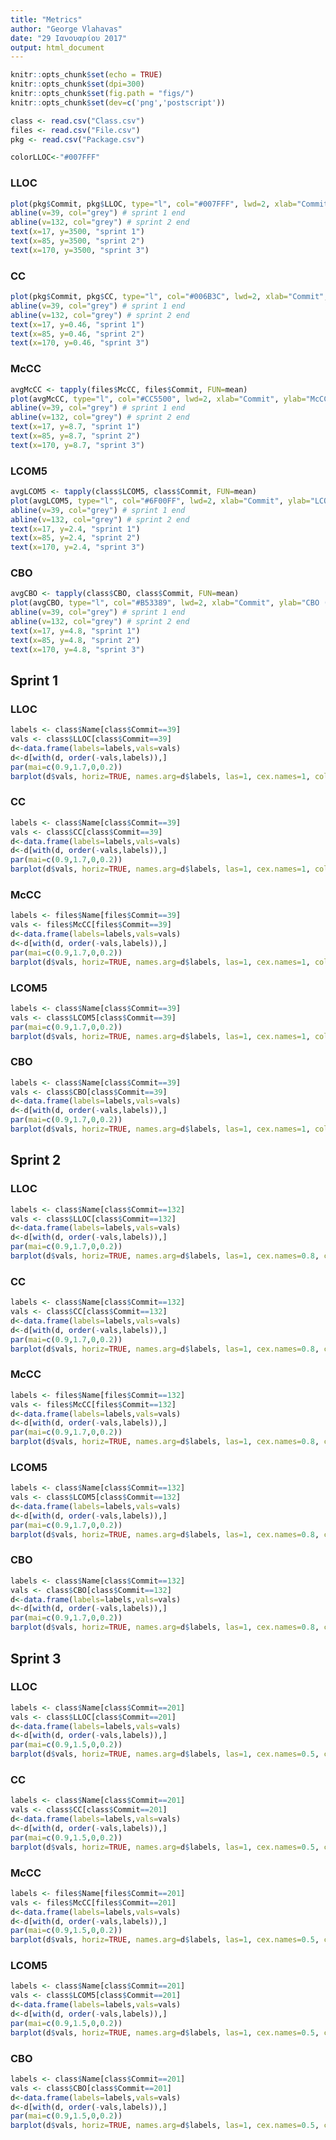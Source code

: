 ```yaml
---
title: "Metrics"
author: "George Vlahavas"
date: "29 Ιανουαρίου 2017"
output: html_document
---
```


```r
knitr::opts_chunk$set(echo = TRUE)
knitr::opts_chunk$set(dpi=300)
knitr::opts_chunk$set(fig.path = "figs/")
knitr::opts_chunk$set(dev=c('png','postscript'))

class <- read.csv("Class.csv")
files <- read.csv("File.csv")
pkg <- read.csv("Package.csv")

colorLLOC<-"#007FFF"

```

### LLOC

```r
plot(pkg$Commit, pkg$LLOC, type="l", col="#007FFF", lwd=2, xlab="Commit", ylab="LLOC (total)")
abline(v=39, col="grey") # sprint 1 end
abline(v=132, col="grey") # sprint 2 end
text(x=17, y=3500, "sprint 1")
text(x=85, y=3500, "sprint 2")
text(x=170, y=3500, "sprint 3")
```

### CC

```r
plot(pkg$Commit, pkg$CC, type="l", col="#006B3C", lwd=2, xlab="Commit", ylab="CC")
abline(v=39, col="grey") # sprint 1 end
abline(v=132, col="grey") # sprint 2 end
text(x=17, y=0.46, "sprint 1")
text(x=85, y=0.46, "sprint 2")
text(x=170, y=0.46, "sprint 3")
```

### McCC

```r
avgMcCC <- tapply(files$McCC, files$Commit, FUN=mean)
plot(avgMcCC, type="l", col="#CC5500", lwd=2, xlab="Commit", ylab="McCC (average)", ylim=c(0.8,9))
abline(v=39, col="grey") # sprint 1 end
abline(v=132, col="grey") # sprint 2 end
text(x=17, y=8.7, "sprint 1")
text(x=85, y=8.7, "sprint 2")
text(x=170, y=8.7, "sprint 3")
```

### LCOM5

```r
avgLCOM5 <- tapply(class$LCOM5, class$Commit, FUN=mean)
plot(avgLCOM5, type="l", col="#6F00FF", lwd=2, xlab="Commit", ylab="LCOM5 (average)", ylim=c(0,2.5))
abline(v=39, col="grey") # sprint 1 end
abline(v=132, col="grey") # sprint 2 end
text(x=17, y=2.4, "sprint 1")
text(x=85, y=2.4, "sprint 2")
text(x=170, y=2.4, "sprint 3")
```

### CBO

```r
avgCBO <- tapply(class$CBO, class$Commit, FUN=mean)
plot(avgCBO, type="l", col="#B53389", lwd=2, xlab="Commit", ylab="CBO (average)", ylim=c(0,5))
abline(v=39, col="grey") # sprint 1 end
abline(v=132, col="grey") # sprint 2 end
text(x=17, y=4.8, "sprint 1")
text(x=85, y=4.8, "sprint 2")
text(x=170, y=4.8, "sprint 3")
```

## Sprint 1

### LLOC

```r
labels <- class$Name[class$Commit==39]
vals <- class$LLOC[class$Commit==39]
d<-data.frame(labels=labels,vals=vals)
d<-d[with(d, order(-vals,labels)),]
par(mai=c(0.9,1.7,0,0.2))
barplot(d$vals, horiz=TRUE, names.arg=d$labels, las=1, cex.names=1, col=c("#9BC4E2"), xlab="LLOC")
```

### CC

```r
labels <- class$Name[class$Commit==39]
vals <- class$CC[class$Commit==39]
d<-data.frame(labels=labels,vals=vals)
d<-d[with(d, order(-vals,labels)),]
par(mai=c(0.9,1.7,0,0.2))
barplot(d$vals, horiz=TRUE, names.arg=d$labels, las=1, cex.names=1, col=c("#8FBC8F"), xlab="CC")
```

### McCC

```r
labels <- files$Name[files$Commit==39]
vals <- files$McCC[files$Commit==39]
d<-data.frame(labels=labels,vals=vals)
d<-d[with(d, order(-vals,labels)),]
par(mai=c(0.9,1.7,0,0.2))
barplot(d$vals, horiz=TRUE, names.arg=d$labels, las=1, cex.names=1, col=c("#E3A857"), xlab="McCC")
```

### LCOM5

```r
labels <- class$Name[class$Commit==39]
vals <- class$LCOM5[class$Commit==39]
par(mai=c(0.9,1.7,0,0.2))
barplot(d$vals, horiz=TRUE, names.arg=d$labels, las=1, cex.names=1, col=c("#967BB6"), xlab="LCOM5")
```

### CBO

```r
labels <- class$Name[class$Commit==39]
vals <- class$CBO[class$Commit==39]
d<-data.frame(labels=labels,vals=vals)
d<-d[with(d, order(-vals,labels)),]
par(mai=c(0.9,1.7,0,0.2))
barplot(d$vals, horiz=TRUE, names.arg=d$labels, las=1, cex.names=1, col=c("#FFC1CC"), xlab="CBO")
```

## Sprint 2

### LLOC

```r
labels <- class$Name[class$Commit==132]
vals <- class$LLOC[class$Commit==132]
d<-data.frame(labels=labels,vals=vals)
d<-d[with(d, order(-vals,labels)),]
par(mai=c(0.9,1.7,0,0.2))
barplot(d$vals, horiz=TRUE, names.arg=d$labels, las=1, cex.names=0.8, col=c("#9BC4E2"), xlab="LLOC")
```

### CC

```r
labels <- class$Name[class$Commit==132]
vals <- class$CC[class$Commit==132]
d<-data.frame(labels=labels,vals=vals)
d<-d[with(d, order(-vals,labels)),]
par(mai=c(0.9,1.7,0,0.2))
barplot(d$vals, horiz=TRUE, names.arg=d$labels, las=1, cex.names=0.8, col=c("#8FBC8F"), xlab="CC")
```

### McCC

```r
labels <- files$Name[files$Commit==132]
vals <- files$McCC[files$Commit==132]
d<-data.frame(labels=labels,vals=vals)
d<-d[with(d, order(-vals,labels)),]
par(mai=c(0.9,1.7,0,0.2))
barplot(d$vals, horiz=TRUE, names.arg=d$labels, las=1, cex.names=0.8, col=c("#E3A857"), xlab="McCC")
```

### LCOM5

```r
labels <- class$Name[class$Commit==132]
vals <- class$LCOM5[class$Commit==132]
d<-data.frame(labels=labels,vals=vals)
d<-d[with(d, order(-vals,labels)),]
par(mai=c(0.9,1.7,0,0.2))
barplot(d$vals, horiz=TRUE, names.arg=d$labels, las=1, cex.names=0.8, col=c("#967BB6"), xlab="LCOM5")
```

### CBO

```r
labels <- class$Name[class$Commit==132]
vals <- class$CBO[class$Commit==132]
d<-data.frame(labels=labels,vals=vals)
d<-d[with(d, order(-vals,labels)),]
par(mai=c(0.9,1.7,0,0.2))
barplot(d$vals, horiz=TRUE, names.arg=d$labels, las=1, cex.names=0.8, col=c("#FFC1CC"), xlab="CBO")
```

## Sprint 3

### LLOC

```r
labels <- class$Name[class$Commit==201]
vals <- class$LLOC[class$Commit==201]
d<-data.frame(labels=labels,vals=vals)
d<-d[with(d, order(-vals,labels)),]
par(mai=c(0.9,1.5,0,0.2))
barplot(d$vals, horiz=TRUE, names.arg=d$labels, las=1, cex.names=0.5, col=c("#9BC4E2"), xlab="LLOC")
```

### CC

```r
labels <- class$Name[class$Commit==201]
vals <- class$CC[class$Commit==201]
d<-data.frame(labels=labels,vals=vals)
d<-d[with(d, order(-vals,labels)),]
par(mai=c(0.9,1.5,0,0.2))
barplot(d$vals, horiz=TRUE, names.arg=d$labels, las=1, cex.names=0.5, col=c("#8FBC8F"), xlab="CC")
```

### McCC

```r
labels <- files$Name[files$Commit==201]
vals <- files$McCC[files$Commit==201]
d<-data.frame(labels=labels,vals=vals)
d<-d[with(d, order(-vals,labels)),]
par(mai=c(0.9,1.5,0,0.2))
barplot(d$vals, horiz=TRUE, names.arg=d$labels, las=1, cex.names=0.5, col=c("#E3A857"), xlab="McCC")
```

### LCOM5

```r
labels <- class$Name[class$Commit==201]
vals <- class$LCOM5[class$Commit==201]
d<-data.frame(labels=labels,vals=vals)
d<-d[with(d, order(-vals,labels)),]
par(mai=c(0.9,1.5,0,0.2))
barplot(d$vals, horiz=TRUE, names.arg=d$labels, las=1, cex.names=0.5, col=c("#967BB6"), xlab="LCOM5")
```

### CBO

```r
labels <- class$Name[class$Commit==201]
vals <- class$CBO[class$Commit==201]
d<-data.frame(labels=labels,vals=vals)
d<-d[with(d, order(-vals,labels)),]
par(mai=c(0.9,1.5,0,0.2))
barplot(d$vals, horiz=TRUE, names.arg=d$labels, las=1, cex.names=0.5, col=c("#FFC1CC"), xlab="CBO")
```